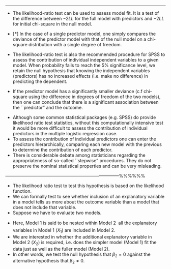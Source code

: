 

------------------------------------------------------------------------------------


\section*{Likelihood Ratio Test}

*  The likelihood-ratio test can be used to assess model fit. It is a test of the difference between $-2LL$ for the full
model with predictors and $-2LL$ for initial chi-square in the null model.

* [$\ast$] In the case of a single predictor model, one simply compares the deviance of the predictor model with that of the null model on a chi-square distribution with a single degree of freedom.




*  The likelihood-ratio test is also the recommended procedure for SPSS to assess the contribution of individual independent variables to a given model. When probability fails to reach the 5\% significance level, we retain the null hypothesis that knowing the independent variables (predictors) has no increased effects (i.e. make no difference) in predicting the dependent.



 
*  If the predictor model has a significantly smaller deviance (c.f chi-square using the difference in degrees of freedom of the two models), then one can conclude that there is a significant association between the ``predictor" and the outcome. 


\begin{figure}[h!]
\centering
% Requires \usepackage{graphicx}
\includegraphics[scale=0.8]{images/Logistic7X}
\end{figure}


*  Although some common statistical packages (e.g. SPSS) do provide likelihood ratio test statistics, without this computationally intensive test it would be more difficult to assess the contribution of individual predictors in the multiple logistic regression case. 
*  To assess the contribution of individual predictors one can enter the predictors hierarchically, comparing each new model with the previous to determine the contribution of each predictor.
*  There is considerable debate among statisticians regarding the appropriateness of so-called ``stepwise" procedures. They do not preserve the nominal statistical properties and can be very misleading.


-----------------------------------------------------------------------------%%%%%%







\section*{The Likelihood Ratio Test}

*  The likelihood ratio test to test this hypothesis is based on the likelihood
function.
*   We can formally test to see whether inclusion of an explanatory variable in a model tells us
more about the outcome variable than a model that does not include that variable.
*   Suppose
we have to evaluate two models. 



\begin{center}
\begin{figure}[h!]
\centering
% Requires \usepackage{graphicx}
\includegraphics[scale=0.6]{images/LogWeek10D}\\

\end{figure}
\end{center}

*  Here, Model 1 is said to be nested within Model 2  all the explanatory variables in Model 1
($X_1$) are included in Model 2. 
*  We are interested in whether the additional explanatory
variable in Model 2 ($X_2$) is required, i.e. does the simpler model (Model 1) fit the data just as
well as the fuller model (Model 2). 
*  In other words, we test the null hypothesis that $\beta_2 = 0$
against the alternative hypothesis that $\beta_2 \neq 0$. 



